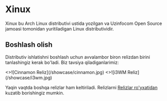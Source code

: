 # Xinux

Xinux bu Arch Linux distributivi ustida yozilgan va Uzinfocom Open Source jamoasi tomonidan yuritiladigan Linux distributividir.

## Boshlash olish


Distributiv ishlatishni boshlash uchun avvalambor biron relizdan birini tanlashingiz kerak bo'ladi. Biz tavsiya qiladiganlarimiz:

<Cards num={2}>
  <Card image arrow title="Cinnamon Reliz" href="http://mirror.dc.uz/xinux/iso/alpha">
    <>![Cinnamon Reliz](/showcase/cinnamon.jpg)</>
  </Card>
  <Card image arrow title="i3WM Reliz" href="http://mirror.dc.uz/xinux/iso/beta">
    <>![i3WM Reliz](/showcase/i3wm.jpg)</>
  </Card>
</Cards>

Yaqin vaqtda boshqa relizlar ham keltiriladi. Relizlarni [Relizlar ro'yxatidan](/download) kuzatib borishingiz mumkin.
